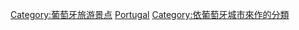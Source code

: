 [[Category:葡萄牙旅游景点|Category:葡萄牙旅游景点]]
[[Category:各國各城市旅遊景點|Portugal]]
[[Category:依葡萄牙城市來作的分類|Category:依葡萄牙城市來作的分類]]